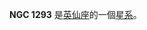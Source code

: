 {{NGCInfoBox|NGCID=NGC 1293|發現者=弗里德里希·威廉·赫歇爾|發現日期=1786年10月17日|其他編號=MCG 7-7-75,ZWG 540.116,NPM1G +41.0114|曆元=J2000.0|赤經=3時21分36.4秒
|赤緯=41°23'36"|星座=英仙座|星體=星系|星等=13.5|表面亮度=13.3|藍等=14.5}}

'''NGC 1293''' 是[[英仙座|英仙座]]的一個[[星系|星系]]。

{{NGCReference|1293}}
{{Catalogs|NGC=1293}}